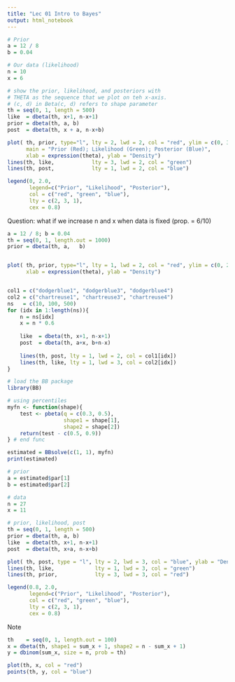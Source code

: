 ```yaml
---
title: "Lec 01 Intro to Bayes"
output: html_notebook
---
```



```r
# Prior
a = 12 / 8
b = 0.04

# Our data (likelihood)
n = 10
x = 6

# show the prior, likelihood, and posteriors with
# THETA as the sequence that we plot on teh x-axis.
# (c, d) in Beta(c, d) refers to shape parameter
th = seq(0, 1, length = 500)
like  = dbeta(th, x+1, n-x+1)
prior = dbeta(th, a, b)
post  = dbeta(th, x + a, n-x+b)
```



```r
plot( th, prior, type="l", lty = 2, lwd = 2, col = "red", ylim = c(0, 3.5), 
      main = "Prior (Red); Likelihood (Green); Posterior (Blue)",
      xlab = expression(theta), ylab = "Density")
lines(th, like,            lty = 3, lwd = 2, col = "green")
lines(th, post,            lty = 1, lwd = 2, col = "blue")

legend(0, 2.0, 
       legend=c("Prior", "Likelihood", "Posterior"),
       col = c("red", "green", "blue"), 
       lty = c(2, 3, 1), 
       cex = 0.8)
```


Question: what if we increase n and x when data is fixed (prop. = 6/10)
```r
a = 12 / 8; b = 0.04
th = seq(0, 1, length.out = 1000)
prior = dbeta(th, a,   b)


plot( th, prior, type="l", lty = 1, lwd = 2, col = "red", ylim = c(0, 20), 
      xlab = expression(theta), ylab = "Density")


col1 = c("dodgerblue1", "dodgerblue3", "dodgerblue4")
col2 = c("chartreuse1", "chartreuse3", "chartreuse4")
ns   = c(10, 100, 500)
for (idx in 1:length(ns)){
    n = ns[idx]
    x = n * 0.6
    
    like  = dbeta(th, x+1, n-x+1)
    post  = dbeta(th, a+x, b+n-x)
    
    lines(th, post, lty = 1, lwd = 2, col = col1[idx])
    lines(th, like, lty = 1, lwd = 3, col = col2[idx])
}

```




```r
# load the BB package
library(BB)

# using percentiles
myfn <- function(shape){
    test <- pbeta(q = c(0.3, 0.5), 
                  shape1 = shape[1],
                  shape2 = shape[2])
    return(test - c(0.5, 0.9))
} # end func

estimated = BBsolve(c(1, 1), myfn)
print(estimated)
```


```r
# prior
a = estimated$par[1]
b = estimated$par[2]

# data
n = 27
x = 11

# prior, likelihood, post
th = seq(0, 1, length = 500)
prior = dbeta(th, a, b)
like  = dbeta(th, x+1, n-x+1)
post  = dbeta(th, x+a, n-x+b)
```


```r
plot( th, post, type = "l", lty = 2, lwd = 3, col = "blue", ylab = "Density", xlab = expression(theta))
lines(th, like,             lty = 1, lwd = 3, col = "green")
lines(th, prior,            lty = 3, lwd = 3, col = "red")

legend(0.8, 2.0, 
       legend=c("Prior", "Likelihood", "Posterior"),
       col = c("red", "green", "blue"), 
       lty = c(2, 3, 1), 
       cex = 0.8)
```


Note

```r
th    = seq(0, 1, length.out = 100)
x = dbeta(th, shape1 = sum_x + 1, shape2 = n - sum_x + 1)
y = dbinom(sum_x, size = n, prob = th)
```

```r
plot(th, x, col = "red") 
points(th, y, col = "blue")
```

